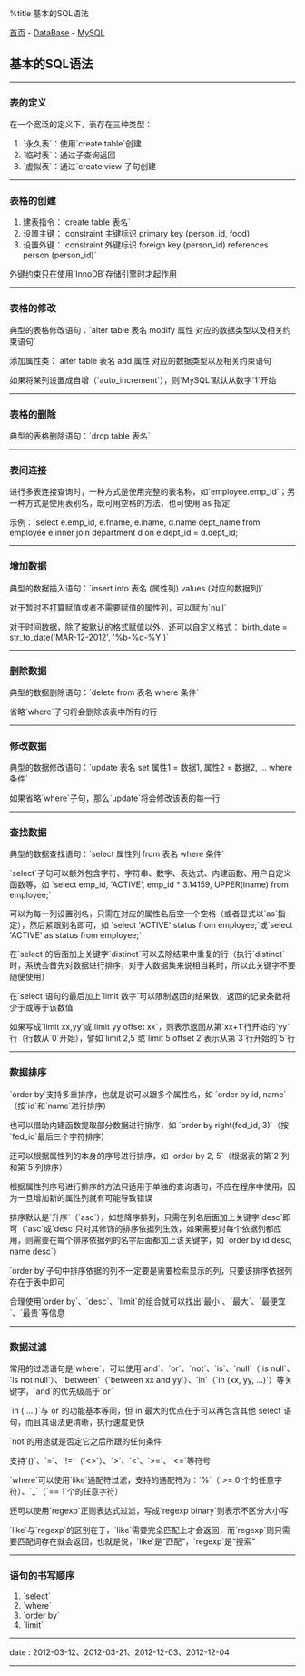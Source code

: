 %title 基本的SQL语法

[[../../../index|首页]] - [[../index|DataBase]] - [[index|MySQL]]
==基本的SQL语法==
----
===表的定义===

在一个宽泛的定义下，表存在三种类型：

# `永久表`：使用`create table`创建
# `临时表`：通过子查询返回
# `虚拟表`：通过`create view`子句创建
----
===表格的创建===

# 建表指令：`create table 表名`
# 设置主键：`constraint 主键标识 primary key (person_id, food)`
# 设置外键：`constraint 外键标识 foreign key (person_id) references person (person_id)`

外键约束只在使用`InnoDB`存储引擎时才起作用
----
===表格的修改===

典型的表格修改语句：`alter table 表名 modify 属性 对应的数据类型以及相关约束语句`

添加属性类：`alter table 表名 add 属性 对应的数据类型以及相关约束语句`

如果将某列设置成自增（`auto_increment`），则`MySQL`默认从数字`1`开始
----
===表格的删除===

典型的表格删除语句：`drop table 表名`
----
===表间连接===

进行多表连接查询时，一种方式是使用完整的表名称，如`employee.emp_id`；另一种方式是使用表别名，既可用空格的方法，也可使用`as`指定

示例：`select e.emp_id, e.fname, e.lname, d.name dept_name from employee e inner join department d on e.dept_id = d.dept_id;`
----
===增加数据===

典型的数据插入语句：`insert into 表名 (属性列) values (对应的数据列)`

对于暂时不打算赋值或者不需要赋值的属性列，可以赋为`null`

对于时间数据，除了按默认的格式赋值以外，还可以自定义格式：`birth_date = str_to_date('MAR-12-2012', '%b-%d-%Y')`
----
===删除数据===

典型的数据删除语句：`delete from 表名 where 条件`

省略`where`子句将会删除该表中所有的行
----
===修改数据===

典型的数据修改语句：`update 表名 set 属性1 = 数据1, 属性2 = 数据2, ... where 条件`

如果省略`where`子句，那么`update`将会修改该表的每一行
----
===查找数据===

典型的数据查找语句：`select 属性列 from 表名 where 条件`

`select`子句可以额外包含字符、字符串、数字、表达式、内建函数、用户自定义函数等，如 `select emp_id, 'ACTIVE', emp_id * 3.14159, UPPER(lname) from employee;`

可以为每一列设置别名，只需在对应的属性名后空一个空格（或者显式以`as`指定），然后紧跟别名即可，如 `select 'ACTIVE' status from employee;`或`select 'ACTIVE' as status from employee;`

在`select`的后面加上关键字`distinct`可以去除结果中重复的行（执行`distinct`时，系统会首先对数据进行排序，对于大数据集来说相当耗时，所以此关键字不要随便使用）

在`select`语句的最后加上`limit 数字`可以限制返回的结果数，返回的记录条数将少于或等于该数值

如果写成`limit xx,yy`或`limit yy offset xx`，则表示返回从第`xx+1`行开始的`yy`行（行数从`0`开始），譬如`limit 2,5`或`limit 5 offset 2`表示从第`3`行开始的`5`行
----
===数据排序===

`order by`支持多重排序，也就是说可以跟多个属性名，如 `order by id, name`（按`id`和`name`进行排序）

也可以借助内建函数提取部分数据进行排序，如 `order by right(fed_id, 3)`（按`fed_id`最后三个字符排序）

还可以根据属性列的本身的序号进行排序，如 `order by 2, 5`（根据表的第`2`列和第`5`列排序）

根据属性列序号进行排序的方法只适用于单独的查询语句，不应在程序中使用，因为一旦增加新的属性列就有可能导致错误

排序默认是`升序`（`asc`），如想降序排列，只需在列名后面加上关键字`desc`即可（`asc`或`desc`只对其修饰的排序依据列生效，如果需要对每个依据列都应用，则需要在每个排序依据列的名字后面都加上该关键字，如 `order by id desc, name desc`）

`order by`子句中排序依据的列不一定要是需要检索显示的列，只要该排序依据列存在于表中即可

合理使用`order by`、`desc`、`limit`的组合就可以找出`最小`、`最大`、`最便宜`、`最贵`等信息
----
===数据过滤===

常用的过滤语句是`where`，可以使用`and`、`or`、`not`、`is`、`null`（`is null`、`is not null`）、`between`（`between xx and yy`）、`in`（`in (xx, yy, ...)`）等关键字，`and`的优先级高于`or`

`in ( ... )`与`or`的功能基本等同，但`in`最大的优点在于可以再包含其他`select`语句，而且其语法更清晰，执行速度更快

`not`的用途就是否定它之后所跟的任何条件

支持`()`、`=`、`!=`（`<>`）、`>`、`<`、`>=`、`<=`等符号

`where`可以使用`like`通配符过滤，支持的通配符为：`%`（`>= 0`个的任意字符）、`_`（`== 1`个的任意字符）

还可以使用`regexp`正则表达式过滤，写成`regexp binary`则表示不区分大小写

`like`与`regexp`的区别在于，`like`需要完全匹配上才会返回，而`regexp`则只需要匹配词存在就会返回，也就是说，`like`是“匹配”，`regexp`是“搜索”
----
===语句的书写顺序===

# `select`
# `where`
# `order by`
# `limit`
----
<red>date</red> : 2012-03-12、2012-03-21、2012-12-03、2012-12-04
----
